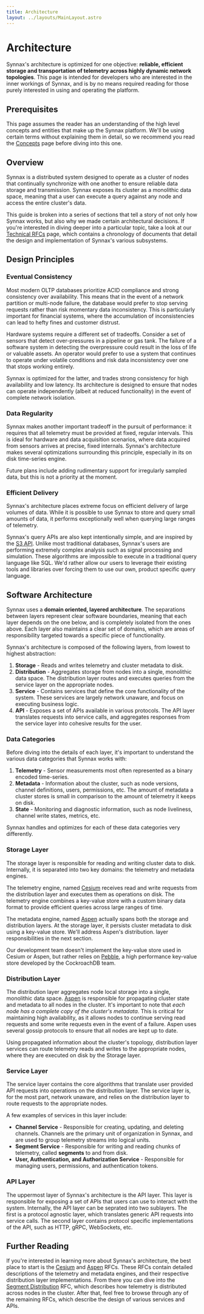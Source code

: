 ```yaml
---
title: Architecture
layout: ../layouts/MainLayout.astro
---
```


# Architecture

Synnax's architecture is optimized for one objective: **reliable, efficient storage
and transportation of telemetry across highly dynamic network topologies**. This page
is intended for developers who are interested in the inner workings of Synnax,
and is by no means required reading for those purely interested in using and
operating the platform.

## Prerequisites

This page assumes the reader has an understanding of the high level concepts and
entities that make up the Synnax platform. We'll be using certain terms without
explaining them in detail, so we recommend you read the [Concepts](./concepts.mdx)
page before diving into this one.

## Overview

Synnax is a distributed system designed to operate as a cluster of nodes that
continually synchronize with one another to ensure reliable data storage and
transmission. Synnax exposes its cluster as a monolithic data space, meaning
that a user can execute a query against any node and access the entire cluster's
data.

This guide is broken into a series of sections that tell a story of not only
how Synnax works, but also why we made certain architectural decisions. If you're
interested in diving deeper into a particular topic, take a look at our [Technical
RFCs](../category/technical-rfcs) page, which contains a chronology of documents
that detail the design and implementation of Synnax's various subsystems.

## Design Principles

### Eventual Consistency

Most modern OLTP databases prioritize ACID compliance and strong consistency over
availability. This means that in the event of a network partition or multi-node
failure, the database would prefer to stop serving requests rather than risk
momentary data inconsistency. This is particularly important for financial systems, where
the accumulation of inconsistencies can lead to hefty fines and customer distrust.

Hardware systems require a different set of tradeoffs. Consider a set
of sensors that detect over-pressures in a pipeline or gas tank. The failure of
a software system in detecting the overpressure could result in the loss of life
or valuable assets. An operator would prefer to use a system that continues to
operate under volatile conditions and risk data inconsistency over one that
stops working entirely.

Synnax is optimized for the latter, and trades strong consistency for high
availability and low latency. Its architecture is designed to ensure that
nodes can operate independently (albeit at reduced functionality) in the event
of complete network isolation.

### Data Regularity

Synnax makes another important tradeoff in the pursuit of performance: it requires
that all telemetry must be provided at fixed, regular intervals. This is ideal
for hardware and data acquisition scenarios, where data acquired from sensors
arrives at precise, fixed internals. Synnax's architecture makes several optimizations
surrounding this principle, especially in its on disk time-series engine.

Future plans include adding rudimentary support for irregularly sampled data, but
this is not a priority at the moment.

### Efficient Delivery

Synnax's architecture places extreme focus on efficient delivery of large volumes
of data. While it is possible to use Synnax to store and query small amounts of
data, it performs exceptionally well when querying large ranges of telemetry.

Synnax's query APIs are also kept intentionally simple, and are inspired by
the [S3 API](https://docs.aws.amazon.com/AmazonS3/latest/API/API_Operations.html).
Unlike most traditional databases, Synnax's users are performing extremely complex
analysis such as signal processing and simulation. These algorithms
are impossible to execute in a traditional query language like SQL. We'd rather
allow our users to leverage their existing tools and libraries over forcing them
to use our own, product specific query language.

## Software Architecture

Synnax uses a **domain oriented, layered architecture**. The separations between layers
represent clear software boundaries, meaning that each layer depends on the one below,
and is completely isolated from the ones above. Each layer also maintains a clear set
of domains, which are areas of responsibility targeted towards a specific piece of
functionality.

Synnax's architecture is composed of the following layers, from lowest to highest abstraction:

1. **Storage** - Reads and writes telemetry and cluster metadata to disk.
2. **Distribution** - Aggregates storage from nodes into a single, monolithic data space.
   The distribution layer routes and executes queries from the service layer on the appropriate nodes.
3. **Service** - Contains services that define the core functionality of the system. These
   services are largely network unaware, and focus on executing business logic.
4. **API** - Exposes a set of APIs available in various protocols. The API layer translates
   requests into service calls, and aggregates responses from the service layer into cohesive results
   for the user.

### Data Categories

Before diving into the details of each layer, it's important to understand the various
data categories that Synnax works with:

1. **Telemetry** - Sensor measurements most often represented as a binary encoded time-series.
2. **Metadata** - Information about the cluster, such as node versions, channel definitions,
   users, permissions, etc. The amount of metadata a cluster stores is small in comparison
   to the amount of telemetry it keeps on disk.
3. **State** - Monitoring and diagnostic information, such as node liveliness, channel write
   states, metrics, etc.

Synnax handles and optimizes for each of these data categories very differently.

### Storage Layer

The storage layer is responsible for reading and writing cluster data to disk. Internally,
it is separated into two key domains: the telemetry and metadata engines.

The telemetry engine, named [Cesium](../rfc/1-220517-cesium-segment-storage) receives read
and write requests from the distribution layer and executes them as operations on disk.
The telemetry engine combines a key-value store with a custom binary data format to provide
efficient queries across large ranges of time.

The metadata engine, named [Aspen](../rfc/2-220518-aspen-distributed-storage) actually
spans both the storage and distribution layers. At the storage layer, it persists
cluster metadata to disk using a key-value store. We'll address Aspen's distribution.
layer responsibilities in the next section.

Our development team doesn't implement the key-value store used in Cesium or Aspen, but
rather relies on [Pebble](https://github.com/cockroachdb/pebble), a high performance key-value
store developed by the CockroachDB team.

### Distribution Layer

The distribution layer aggregates node local storage into a single, monolithic data space.
[Aspen](../rfc/2-220518-aspen-distributed-storage) is responsible for propagating cluster
state and metadata to all nodes in the cluster. It's important to note that _each node
has a complete copy of the cluster's metadata_. This is critical for maintaining
high availability, as it allows nodes to continue serving read requests and some write
requests even in the event of a failure. Aspen uses several gossip protocols to ensure
that all nodes are kept up to date.

Using propagated information about the cluster's topology, distribution layer services
can route telemetry reads and writes to the appropriate nodes, where they are executed
on disk by the Storage layer.

### Service Layer

The service layer contains the core algorithms that translate user provided API requests
into operations on the distribution layer. The service layer is, for the most part, network
unaware, and relies on the distribution layer to route requests to the appropriate nodes.

A few examples of services in this layer include:

- **Channel Service** - Responsible for creating, updating, and deleting channels. Channels
  are the primary unit of organization in Synnax, and are used to group telemetry streams
  into logical units.
- **Segment Service** - Responsible for writing and reading chunks of telemetry, called
  **segments** to and from disk.
- **User, Authentication, and Authorization Service** - Responsible for managing users,
  permissions, and authentication tokens.

### API Layer

The uppermost layer of Synnax's architecture is the API layer. This layer is responsible
for exposing a set of APIs that users can use to interact with the system. Internally,
the API layer can be seprated into two sublayers. The first is a protocol agnostic layer,
which translates generic API requests into service calls. The second layer contains protocol
specific implementations of the API, such as HTTP, gRPC, WebSockets, etc.

## Further Reading

If you're interested in learning more about Synnax's architecture, the best place to
start is the [Cesium](../rfc/1-220517-cesium-segment-storage) and [Aspen](../rfc/2-220518-aspen-distributed-storage)
RFCs. These RFCs contain detailed descriptions of the telemetry and metadata engines,
and their respective distribution layer implementations. From there you can dive into
the [Segment Distribution](../rfc/3-220604-segment-distribution) RFC, which describes
how telemetry is distributed across nodes in the cluster. After that, feel free to browse
through any of the remaining RFCs, which describe the design of various services and APIs.
